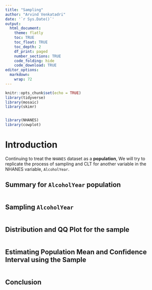 ```yaml
---
title: "Sampling"
author: "Arvind Venkatadri"
date: '`r Sys.Date()`'
output:
  html_document:
    theme: flatly
    toc: TRUE
    toc_float: TRUE
    toc_depth: 2
    df_print: paged
    number_sections: TRUE
    code_folding: hide
    code_download: TRUE
editor_options: 
  markdown: 
    wrap: 72
---
```


```r
knitr::opts_chunk$set(echo = TRUE)
library(tidyverse)
library(mosaic)
library(skimr)


library(NHANES)
library(cowplot)

```

# Introduction

Continuing to treat the `NHANES` dataset as a **population**, We will
try to replicate the process of sampling and CLT for another variable in
the NHANES variable, `AlcoholYear`.

## Summary for `AlcoholYear` population

```r

```

## Sampling `AlcoholYear`

```r

```

## Distribution and QQ Plot for the sample

```r

```

## Estimating Population Mean and Confidence Interval using the Sample

```r

```

## Conclusion
